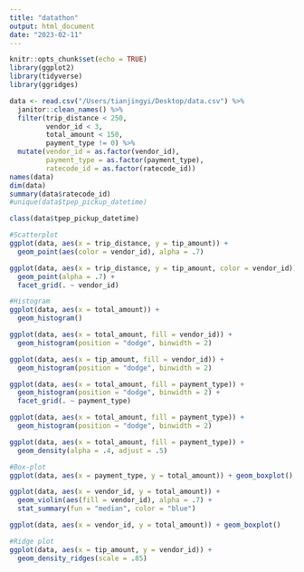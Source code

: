 ```yaml
---
title: "datathon"
output: html_document
date: "2023-02-11"
---
```


```r
knitr::opts_chunk$set(echo = TRUE)
library(ggplot2)
library(tidyverse)
library(ggridges)
```

```r
data <- read.csv("/Users/tianjingyi/Desktop/data.csv") %>%
  janitor::clean_names() %>%
  filter(trip_distance < 250, 
         vendor_id < 3,
         total_amount < 150,
         payment_type != 0) %>%
  mutate(vendor_id = as.factor(vendor_id),
         payment_type = as.factor(payment_type),
         ratecode_id = as.factor(ratecode_id))
names(data)
dim(data)
summary(data$ratecode_id)
#unique(data$tpep_pickup_datetime)

class(data$tpep_pickup_datetime)

#Scatterplot
ggplot(data, aes(x = trip_distance, y = tip_amount)) + 
  geom_point(aes(color = vendor_id), alpha = .7)

ggplot(data, aes(x = trip_distance, y = tip_amount, color = vendor_id)) + 
  geom_point(alpha = .7) +
  facet_grid(. ~ vendor_id)

#Histogram
ggplot(data, aes(x = total_amount)) + 
  geom_histogram()

ggplot(data, aes(x = total_amount, fill = vendor_id)) + 
  geom_histogram(position = "dodge", binwidth = 2)

ggplot(data, aes(x = tip_amount, fill = vendor_id)) + 
  geom_histogram(position = "dodge", binwidth = 2)

ggplot(data, aes(x = total_amount, fill = payment_type)) + 
  geom_histogram(position = "dodge", binwidth = 2) +
  facet_grid(. ~ payment_type)

ggplot(data, aes(x = total_amount, fill = payment_type)) + 
  geom_histogram(position = "dodge", binwidth = 2)

ggplot(data, aes(x = total_amount, fill = payment_type)) + 
  geom_density(alpha = .4, adjust = .5)

#Box-plot
ggplot(data, aes(x = payment_type, y = total_amount)) + geom_boxplot()

ggplot(data, aes(x = vendor_id, y = total_amount)) + 
  geom_violin(aes(fill = vendor_id), alpha = .7) + 
  stat_summary(fun = "median", color = "blue")

ggplot(data, aes(x = vendor_id, y = total_amount)) + geom_boxplot()

#Ridge plot
ggplot(data, aes(x = tip_amount, y = vendor_id)) + 
  geom_density_ridges(scale = .85)
```
